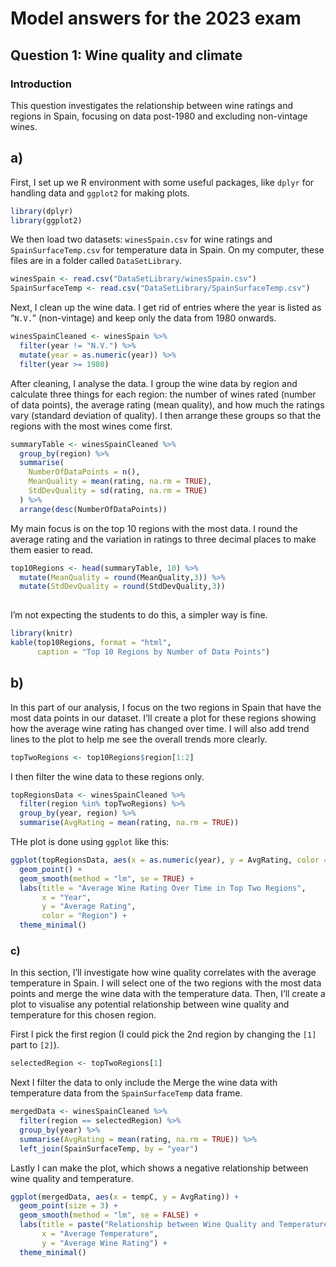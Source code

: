 # Model answers for the 2023 exam

## Question 1: Wine quality and climate 
  
### Introduction
  
This question investigates the relationship between wine ratings and regions in Spain, focusing on data post-1980 and excluding non-vintage wines.


## a)

First, I set up we R environment with some useful packages, like `dplyr` for handling data and `ggplot2` for making plots.

```r
library(dplyr)
library(ggplot2)
```

We then load two datasets: `winesSpain.csv` for wine ratings and `SpainSurfaceTemp.csv` for temperature data in Spain. On my computer, these files are in a folder called `DataSetLibrary`.

```r
winesSpain <- read.csv("DataSetLibrary/winesSpain.csv")
SpainSurfaceTemp <- read.csv("DataSetLibrary/SpainSurfaceTemp.csv")
```


Next, I clean up the wine data. I get rid of entries where the year is listed as "`N.V.`" (non-vintage) and keep only the data from 1980 onwards.

```r
winesSpainCleaned <- winesSpain %>%
  filter(year != "N.V.") %>% 
  mutate(year = as.numeric(year)) %>% 
  filter(year >= 1980)
```

After cleaning, I analyse the data. I group the wine data by region and calculate three things for each region: the number of wines rated (number of data points), the average rating (mean quality), and how much the ratings vary (standard deviation of quality). I then arrange these groups so that the regions with the most wines come first.


```r
summaryTable <- winesSpainCleaned %>%
  group_by(region) %>%
  summarise(
    NumberOfDataPoints = n(),
    MeanQuality = mean(rating, na.rm = TRUE),
    StdDevQuality = sd(rating, na.rm = TRUE)
  ) %>%
  arrange(desc(NumberOfDataPoints))
```



My main focus is on the top 10 regions with the most data. I round the average rating and the variation in ratings to three decimal places to make them easier to read.



```r
top10Regions <- head(summaryTable, 10) %>% 
  mutate(MeanQuality = round(MeanQuality,3)) %>% 
  mutate(StdDevQuality = round(StdDevQuality,3)) 
  
```


I'm not expecting the students to do this, a simpler way is fine.

```r
library(knitr)
kable(top10Regions, format = "html", 
      caption = "Top 10 Regions by Number of Data Points")

```

## b)

In this part of our analysis, I focus on the two regions in Spain that have the most data points in our dataset. I'll create a plot for these regions showing how the average wine rating has changed over time. I will also add trend lines to the plot to help me see the overall trends more clearly.

```r
topTwoRegions <- top10Regions$region[1:2]
```

I then filter the wine data to these regions only.

```r
topRegionsData <- winesSpainCleaned %>%
  filter(region %in% topTwoRegions) %>%
  group_by(year, region) %>%
  summarise(AvgRating = mean(rating, na.rm = TRUE))

```
THe plot is done using `ggplot` like this:

```r
ggplot(topRegionsData, aes(x = as.numeric(year), y = AvgRating, color = region)) +
  geom_point() +
  geom_smooth(method = "lm", se = TRUE) +
  labs(title = "Average Wine Rating Over Time in Top Two Regions",
       x = "Year",
       y = "Average Rating",
       color = "Region") +
  theme_minimal()

```

### c)

In this section, I'll investigate how wine quality correlates with the average temperature in Spain. I will select one of the two regions with the most data points and merge the wine data with the temperature data. Then, I'll create a plot to visualise any potential relationship between wine quality and temperature for this chosen region.

First I pick the first region (I could pick the 2nd region by changing the `[1]` part to `[2]`).

```r
selectedRegion <- topTwoRegions[1]
```

Next I filter the data to only include the Merge the wine data with temperature data from the `SpainSurfaceTemp` data frame.

```r
mergedData <- winesSpainCleaned %>%
  filter(region == selectedRegion) %>%
  group_by(year) %>%
  summarise(AvgRating = mean(rating, na.rm = TRUE)) %>%
  left_join(SpainSurfaceTemp, by = "year")

```
Lastly I can make the plot, which shows a negative relationship between wine quality and temperature.

```r

ggplot(mergedData, aes(x = tempC, y = AvgRating)) +
  geom_point(size = 3) +
  geom_smooth(method = "lm", se = FALSE) +
  labs(title = paste("Relationship between Wine Quality and Temperature in", selectedRegion),
       x = "Average Temperature",
       y = "Average Wine Rating") +
  theme_minimal()

```

